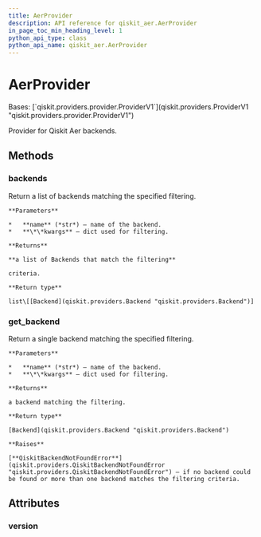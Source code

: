 ```yaml
---
title: AerProvider
description: API reference for qiskit_aer.AerProvider
in_page_toc_min_heading_level: 1
python_api_type: class
python_api_name: qiskit_aer.AerProvider
---
```


# AerProvider

<Class id="qiskit_aer.AerProvider" isDedicatedPage={true} github="https://github.com/qiskit/qiskit-aer/tree/stable/0.11/qiskit_aer/aerprovider.py" signature="AerProvider">
  Bases: [`qiskit.providers.provider.ProviderV1`](qiskit.providers.ProviderV1 "qiskit.providers.provider.ProviderV1")

  Provider for Qiskit Aer backends.

  ## Methods

  ### backends

  <Function id="qiskit_aer.AerProvider.backends" name="backends" signature="AerProvider.backends(name=None, filters=None, **kwargs)">
    Return a list of backends matching the specified filtering.

    **Parameters**

    *   **name** (*str*) – name of the backend.
    *   **\*\*kwargs** – dict used for filtering.

    **Returns**

    **a list of Backends that match the filtering**

    criteria.

    **Return type**

    list\[[Backend](qiskit.providers.Backend "qiskit.providers.Backend")]
  </Function>

  ### get\_backend

  <Function id="qiskit_aer.AerProvider.get_backend" name="get_backend" signature="AerProvider.get_backend(name=None, **kwargs)">
    Return a single backend matching the specified filtering.

    **Parameters**

    *   **name** (*str*) – name of the backend.
    *   **\*\*kwargs** – dict used for filtering.

    **Returns**

    a backend matching the filtering.

    **Return type**

    [Backend](qiskit.providers.Backend "qiskit.providers.Backend")

    **Raises**

    [**QiskitBackendNotFoundError**](qiskit.providers.QiskitBackendNotFoundError "qiskit.providers.QiskitBackendNotFoundError") – if no backend could be found or more than one backend matches the filtering criteria.
  </Function>

  ## Attributes

  ### version

  <Attribute id="qiskit_aer.AerProvider.version" name="version" attributeValue="1" />
</Class>

